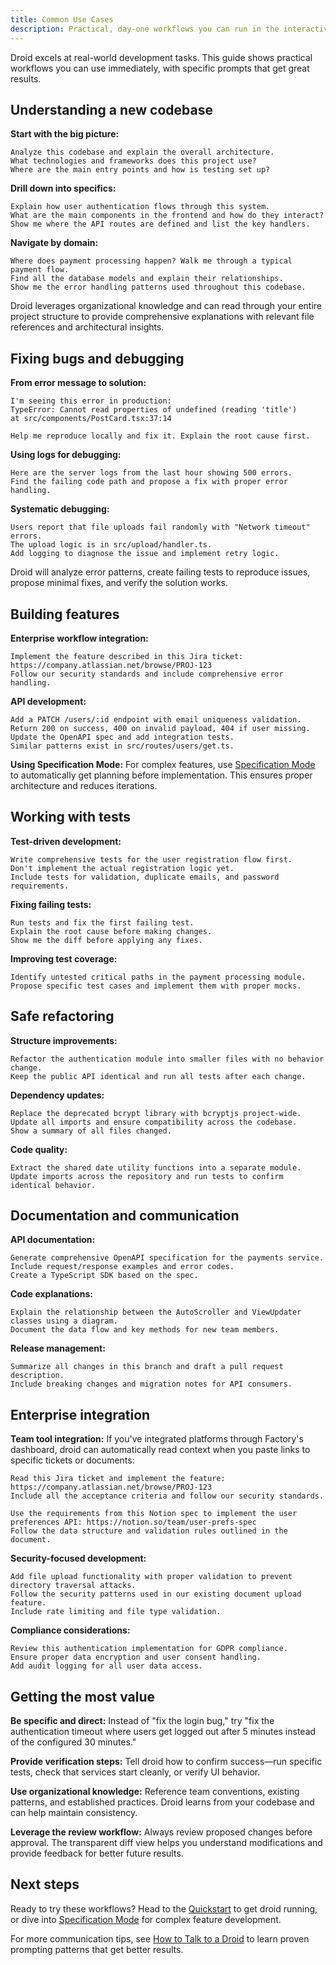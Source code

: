 ```yaml
---
title: Common Use Cases
description: Practical, day‑one workflows you can run in the interactive terminal UI.
---
```


Droid excels at real-world development tasks. This guide shows practical workflows you can use immediately, with specific prompts that get great results.

## Understanding a new codebase

**Start with the big picture:**

```
Analyze this codebase and explain the overall architecture.
What technologies and frameworks does this project use?
Where are the main entry points and how is testing set up?
```

**Drill down into specifics:**

```
Explain how user authentication flows through this system.
What are the main components in the frontend and how do they interact?
Show me where the API routes are defined and list the key handlers.
```

**Navigate by domain:**

```
Where does payment processing happen? Walk me through a typical payment flow.
Find all the database models and explain their relationships.
Show me the error handling patterns used throughout this codebase.
```

Droid leverages organizational knowledge and can read through your entire project structure to provide comprehensive explanations with relevant file references and architectural insights.

## Fixing bugs and debugging

**From error message to solution:**

```
I'm seeing this error in production:
TypeError: Cannot read properties of undefined (reading 'title')
at src/components/PostCard.tsx:37:14

Help me reproduce locally and fix it. Explain the root cause first.
```

**Using logs for debugging:**

```
Here are the server logs from the last hour showing 500 errors.
Find the failing code path and propose a fix with proper error handling.
```

**Systematic debugging:**

```
Users report that file uploads fail randomly with "Network timeout" errors.
The upload logic is in src/upload/handler.ts.
Add logging to diagnose the issue and implement retry logic.
```

Droid will analyze error patterns, create failing tests to reproduce issues, propose minimal fixes, and verify the solution works.

## Building features

**Enterprise workflow integration:**

```
Implement the feature described in this Jira ticket: https://company.atlassian.net/browse/PROJ-123
Follow our security standards and include comprehensive error handling.
```

**API development:**

```
Add a PATCH /users/:id endpoint with email uniqueness validation.
Return 200 on success, 400 on invalid payload, 404 if user missing.
Update the OpenAPI spec and add integration tests.
Similar patterns exist in src/routes/users/get.ts.
```

**Using Specification Mode:**
For complex features, use [Specification Mode](/factory-cli/user-guides/specification-mode) to automatically get planning before implementation. This ensures proper architecture and reduces iterations.

## Working with tests

**Test-driven development:**

```
Write comprehensive tests for the user registration flow first.
Don't implement the actual registration logic yet.
Include tests for validation, duplicate emails, and password requirements.
```

**Fixing failing tests:**

```
Run tests and fix the first failing test.
Explain the root cause before making changes.
Show me the diff before applying any fixes.
```

**Improving test coverage:**

```
Identify untested critical paths in the payment processing module.
Propose specific test cases and implement them with proper mocks.
```

## Safe refactoring

**Structure improvements:**

```
Refactor the authentication module into smaller files with no behavior change.
Keep the public API identical and run all tests after each change.
```

**Dependency updates:**

```
Replace the deprecated bcrypt library with bcryptjs project-wide.
Update all imports and ensure compatibility across the codebase.
Show a summary of all files changed.
```

**Code quality:**

```
Extract the shared date utility functions into a separate module.
Update imports across the repository and run tests to confirm identical behavior.
```

## Documentation and communication

**API documentation:**

```
Generate comprehensive OpenAPI specification for the payments service.
Include request/response examples and error codes.
Create a TypeScript SDK based on the spec.
```

**Code explanations:**

```
Explain the relationship between the AutoScroller and ViewUpdater classes using a diagram.
Document the data flow and key methods for new team members.
```

**Release management:**

```
Summarize all changes in this branch and draft a pull request description.
Include breaking changes and migration notes for API consumers.
```

## Enterprise integration

**Team tool integration:**
If you've integrated platforms through Factory's dashboard, droid can automatically read context when you paste links to specific tickets or documents:

```
Read this Jira ticket and implement the feature: https://company.atlassian.net/browse/PROJ-123
Include all the acceptance criteria and follow our security standards.
```

```
Use the requirements from this Notion spec to implement the user preferences API: https://notion.so/team/user-prefs-spec
Follow the data structure and validation rules outlined in the document.
```

**Security-focused development:**

```
Add file upload functionality with proper validation to prevent directory traversal attacks.
Follow the security patterns used in our existing document upload feature.
Include rate limiting and file type validation.
```

**Compliance considerations:**

```
Review this authentication implementation for GDPR compliance.
Ensure proper data encryption and user consent handling.
Add audit logging for all user data access.
```

## Getting the most value

**Be specific and direct:** Instead of "fix the login bug," try "fix the authentication timeout where users get logged out after 5 minutes instead of the configured 30 minutes."

**Provide verification steps:** Tell droid how to confirm success—run specific tests, check that services start cleanly, or verify UI behavior.

**Use organizational knowledge:** Reference team conventions, existing patterns, and established practices. Droid learns from your codebase and can help maintain consistency.

**Leverage the review workflow:** Always review proposed changes before approval. The transparent diff view helps you understand modifications and provide feedback for better future results.

## Next steps

Ready to try these workflows? Head to the [Quickstart](/factory-cli/getting-started/quickstart) to get droid running, or dive into [Specification Mode](/factory-cli/user-guides/specification-mode) for complex feature development.

For more communication tips, see [How to Talk to a Droid](/factory-cli/getting-started/how-to-talk-to-a-droid) to learn proven prompting patterns that get better results.
